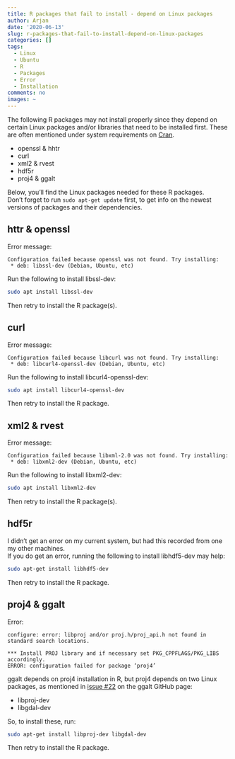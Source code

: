 ```yaml
---
title: R packages that fail to install - depend on Linux packages
author: Arjan
date: '2020-06-13'
slug: r-packages-that-fail-to-install-depend-on-linux-packages
categories: []
tags:
  - Linux
  - Ubuntu
  - R
  - Packages
  - Error
  - Installation
comments: no
images: ~
---
```


The following R packages may not install properly since they depend on certain Linux packages and/or libraries that need to be installed first. These are often mentioned under system requirements on [Cran](https://cran.r-project.org). 

- openssl & hhtr
- curl
- xml2 & rvest
- hdf5r
- proj4 & ggalt

Below, you'll find the Linux packages needed for these R packages.  
Don't forget to run `sudo apt-get update` first, to get info on the newest versions of packages and their dependencies.  

## httr & openssl
Error message:  

    Configuration failed because openssl was not found. Try installing:
     * deb: libssl-dev (Debian, Ubuntu, etc)

Run the following to install libssl-dev:  
```bash
sudo apt install libssl-dev
```
Then retry to install the R package(s).  


## curl
Error message:

    Configuration failed because libcurl was not found. Try installing:
     * deb: libcurl4-openssl-dev (Debian, Ubuntu, etc)

Run the following to install libcurl4-openssl-dev:  
```bash
sudo apt install libcurl4-openssl-dev
```
Then retry to install the R package.  


## xml2 & rvest
Error message:

    Configuration failed because libxml-2.0 was not found. Try installing:
     * deb: libxml2-dev (Debian, Ubuntu, etc)

Run the following to install libxml2-dev:  
```bash
sudo apt install libxml2-dev
```
Then retry to install the R package(s).  


## hdf5r

I didn't get an error on my current system, but had this recorded from one my other machines.  
If you do get an error, running the following to install libhdf5-dev may help:  
```bash
sudo apt-get install libhdf5-dev
```
Then retry to install the R package.  


## proj4 & ggalt
Error:

    configure: error: libproj and/or proj.h/proj_api.h not found in standard search locations.
    
    *** Install PROJ library and if necessary set PKG_CPPFLAGS/PKG_LIBS accordingly.
    ERROR: configuration failed for package ‘proj4’

ggalt depends on proj4 installation in R, but proj4 depends on two Linux packages, as mentioned in [issue #22](https://github.com/hrbrmstr/ggalt/issues/22) on the ggalt GitHub page:

- libproj-dev
- libgdal-dev

So, to install these, run:
```bash
sudo apt-get install libproj-dev libgdal-dev
```
Then retry to install the R package.  